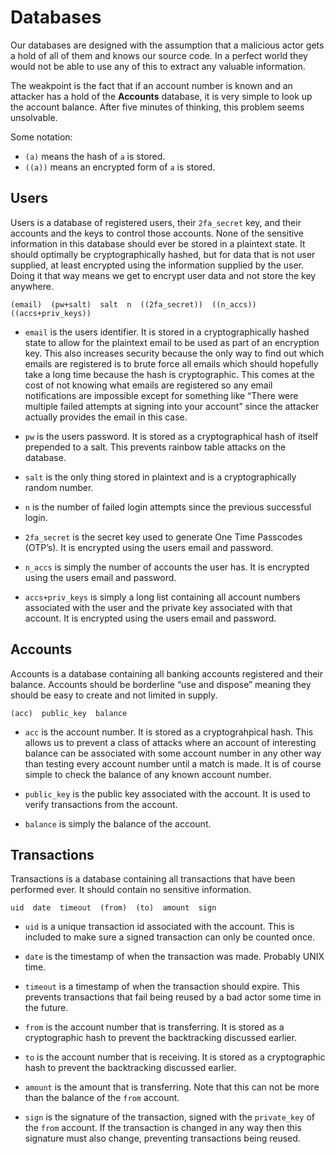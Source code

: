 # Databases

Our databases are designed with the assumption that a malicious actor gets a hold of all of them and knows our source code. In a perfect world they would not be able to use any of this to extract any valuable information. 

The weakpoint is the fact that if an account number is known and an attacker has a hold of the **Accounts** database, it is very simple to look up the account balance. After five minutes of thinking, this problem seems unsolvable.

Some notation:

- `(a)` means the hash of `a` is stored.
- `((a))` means an encrypted form of `a` is stored.


## Users

Users is a database of registered users, their `2fa_secret` key, and their accounts and the keys to control those accounts. None of the sensitive information in this database should ever be stored in a plaintext state. It should optimally be cryptographically hashed, but for data that is not user supplied, at least encrypted using the information supplied by the user. Doing it that way means we get to encrypt user data and not store the key anywhere.

```
(email)  (pw+salt)  salt  n  ((2fa_secret))  ((n_accs))  ((accs+priv_keys))
```

- `email` is the users identifier. It is stored in a cryptographically hashed state to allow for the plaintext email to be used as part of an encryption key. This also increases security because the only way to find out which emails are registered is to brute force all emails which should hopefully take a long time because the hash is cryptographic. This comes at the cost of not knowing what emails are registered so any email notifications are impossible except for something like "There were multiple failed attempts at signing into your account" since the attacker actually provides the email in this case.

- `pw` is the users password. It is stored as a cryptographical hash of itself prepended to a salt. This prevents rainbow table attacks on the database.

- `salt` is the only thing stored in plaintext and is a cryptographically random number.

- `n` is the number of failed login attempts since the previous successful login.

- `2fa_secret` is the secret key used to generate One Time Passcodes (OTP's). It is encrypted using the users email and password.

- `n_accs` is simply the number of accounts the user has. It is encrypted using the users email and password.

- `accs+priv_keys` is simply a long list containing all account numbers associated with the user and the private key associated with that account. It is encrypted using the users email and password.


## Accounts

Accounts is a database containing all banking accounts registered and their balance. Accounts should be borderline "use and dispose" meaning they should be easy to create and not limited in supply.

```
(acc)  public_key  balance
```

- `acc` is the account number. It is stored as a cryptograhpical hash. This allows us to prevent a class of attacks where an account of interesting balance can be associated with some account number in any other way than testing every account number until a match is made. It is of course simple to check the balance of any known account number.

- `public_key` is the public key associated with the account. It is used to verify transactions from the account.

- `balance` is simply the balance of the account.


## Transactions

Transactions is a database containing all transactions that have been performed ever. It should contain no sensitive information.

```
uid  date  timeout  (from)  (to)  amount  sign
```

- `uid` is a unique transaction id associated with the account. This is included to make sure a signed transaction can only be counted once.

- `date` is the timestamp of when the transaction was made. Probably UNIX time.

- `timeout` is a timestamp of when the transaction should expire. This prevents transactions that fail being reused by a bad actor some time in the future.

- `from` is the account number that is transferring. It is stored as a cryptographic hash to prevent the backtracking discussed earlier.

- `to` is the account number that is receiving. It is stored as a cryptographic hash to prevent the backtracking discussed earlier.

- `amount` is the amount that is transferring. Note that this can not be more than the balance of the `from` account.

- `sign` is the signature of the transaction, signed with the `private_key` of the `from` account. If the transaction is changed in any way then this signature must also change, preventing transactions being reused.
